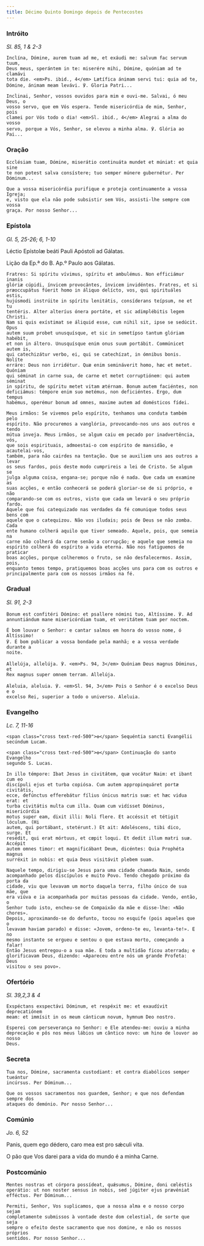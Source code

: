 ```yaml
---
title: Décimo Quinto Domingo depois de Pentecostes
---
```


### Intróito

<em>Sl. 85, 1 & 2-3</em>

<div class="side-by-side not-content">

    Inclína, Dómine, aurem tuam ad me, et exáudi me: salvum fac servum tuum,
    Deus meus, sperántem in te: miserére mihi, Dómine, quóniam ad te clamávi
    tota die. <em>Ps. ibid., 4</em> Lætífica ánimam servi tui: quia ad te,
    Dómine, ánimam meam levávi. ℣. Gloria Patri...

    Inclinai, Senhor, vossos ouvidos para mim e ouvi-me. Salvai, ó meu Deus, o
    vosso servo, que em Vós espera. Tende misericórdia de mim, Senhor, pois
    clamei por Vós todo o dia! <em>Sl. ibid., 4</em> Alegrai a alma do vosso
    servo, porque a Vós, Senhor, se elevou a minha alma. ℣. Glória ao Pai...

</div>

### Oração

<div class="side-by-side not-content">

    Ecclésiam tuam, Dómine, miserátio continuáta mundet et múniat: et quia sine
    te non potest salva consístere; tuo semper múnere gubernétur. Per Dóminum...

    Que a vossa misericórdia purifique e proteja continuamente a vossa Igreja;
    e, visto que ela não pode subsistir sem Vós, assisti-lhe sempre com vossa
    graça. Por nosso Senhor...

</div>

### Epístola

<em>Gl. 5, 25-26; 6, 1-10</em>

<div class="side-by-side not-content">

Léctio Epístolæ beáti Pauli Apóstoli ad Gálatas.

Lição da Ep.ª do B. Ap.º Paulo aos Gálatas.

    Fratres: Si spíritu vívimus, spíritu et ambulémus. Non efficiámur inanis
    glóriæ cúpidi, ínvicem provocántes, ínvicem invidéntes. Fratres, et si
    præoccupátus fúerit homo in áliquo delícto, vos, qui spirituáles estis,
    hujúsmodi instrúite in spíritu lenitátis, consíderans teípsum, ne et tu
    tentéris. Alter alteríus ónera portáte, et sic adimplébitis legem Christi.
    Nam si quis exístimat se áliquid esse, cum nihil sit, ipse se sedúcit. Opus
    autem suum probet unusquísque, et sic in semetípso tantum glóriam habébit,
    et non in áltero. Unusquísque enim onus suum portábit. Commúnicet autem is,
    qui catechizátur verbo, ei, qui se catechízat, in ómnibus bonis. Nolíte
    erráre: Deus non irridétur. Quæ enim semináverit homo, hæc et metet. Quóniam
    qui séminat in carne sua, de carne et metet corruptiónem: qui autem séminat
    in spíritu, de spíritu metet vitam ætérnam. Bonum autem faciéntes, non
    deficiámus: témpore enim suo metémus, non deficiéntes. Ergo, dum tempus
    habémus, operémur bonum ad omnes, maxime autem ad domésticos fídei.

    Meus irmãos: Se vivemos pelo espírito, tenhamos uma conduta também pelo
    espírito. Não procuremos a vanglória, provocando-nos uns aos outros e tendo
    mútua inveja. Meus irmãos, se algum caiu em pecado por inadvertência, vós,
    que sois espirituais, admoestai-o com espírito de mansidão, e acautelai-vos,
    também, para não cairdes na tentação. Que se auxiliem uns aos outros a levar
    os seus fardos, pois deste modo cumprireis a lei de Cristo. Se algum se
    julga alguma coisa, engana-se; porque não é nada. Que cada um examine as
    suas acções, e então conhecerá se poderá gloriar-se de si próprio, e não
    comparando-se com os outros, visto que cada um levará o seu próprio fardo.
    Aquele que foi catequizado nas verdades da fé comunique todos seus bens com
    aquele que o catequizou. Não vos iludais; pois de Deus se não zomba. Cada
    ente humano colherá aquilo que tiver semeado. Aquele, pois, que semeia na
    carne não colherá da carne senão a corrupção; e aquele que semeia no
    espírito colherá do espírito a vida eterna. Não nos fatiguemos de praticar
    boas acções, porque colheremos o fruto, se não desfalecermos. Assim, pois,
    enquanto temos tempo, pratiquemos boas acções uns para com os outros e
    principalmente para com os nossos irmãos na fé.

</div>

### Gradual

<em>Sl. 91, 2-3</em>

<div class="side-by-side not-content">

    Bonum est confitéri Dómino: et psallere nómini tuo, Altíssime. ℣. Ad
    annuntiándum mane misericórdiam tuam, et veritátem tuam per noctem.

    É bom louvar o Senhor: e cantar salmos em honra do vosso nome, ó Altíssimo!
    ℣. É bom publicar a vossa bondade pela manhã; e a vossa verdade durante a
    noite.

    Allelúja, allelúja. ℣. <em>Ps. 94, 3</em> Quóniam Deus magnus Dóminus, et
    Rex magnus super omnem terram. Allelúja.

    Aleluia, aleluia. ℣. <em>Sl. 94, 3</em> Pois o Senhor é o excelso Deus e o
    excelso Rei, superior a todo o universo. Aleluia.

</div>

### Evangelho

<em>Lc. 7, 11-16</em>

<div class="side-by-side not-content">

    <span class="cross text-red-500">✠</span> Sequéntia sancti Evangélii
    secúndum Lucam.

    <span class="cross text-red-500">✠</span> Continuação do santo Evangelho
    segundo S. Lucas.

    In illo témpore: Ibat Jesus in civitátem, quæ vocátur Naim: et ibant cum eo
    discípuli ejus et turba copiósa. Cum autem appropinquáret portæ civitátis,
    ecce, defúnctus efferebátur fílius únicus matris suæ: et hæc vidua erat: et
    turba civitátis multa cum illa. Quam cum vidísset Dóminus, misericórdia
    motus super eam, dixit illi: Noli flere. Et accéssit et tétigit lóculum. (Hi
    autem, qui portábant, stetérunt.) Et ait: Adoléscens, tibi dico, surge. Et
    resédit, qui erat mórtuus, et cœpit loqui. Et dedit illum matri suæ. Accépit
    autem omnes timor: et magnificábant Deum, dicéntes: Quia Prophéta magnus
    surréxit in nobis: et quia Deus visitávit plebem suam.

    Naquele tempo, dirigiu-se Jesus para uma cidade chamada Naim, sendo
    acompanhado pelos discípulos e muito Povo. Tendo chegado próximo da porta da
    cidade, viu que levavam um morto daquela terra, filho único de sua mãe, que
    era viúva e ia acompanhada por muitas pessoas da cidade. Vendo, então, o
    Senhor tudo isto, encheu-se de Compaixão da mãe e disse-lhe: «Não chores».
    Depois, aproximando-se do defunto, tocou no esquife (pois aqueles que o
    levavam haviam parado) e disse: «Jovem, ordeno-te eu, levanta-te!». E no
    mesmo instante se ergueu e sentou o que estava morto, começando a falar!
    Então Jesus entregou-o a sua mãe. E toda a multidão ficou aterrada; e
    glorificavam Deus, dizendo: «Apareceu entre nós um grande Profeta: Deus
    visitou o seu povo».

</div>

### Ofertório

<em>Sl. 39,2,3 & 4</em>

<div class="side-by-side not-content">

    Exspéctans exspectávi Dóminum, et respéxit me: et exaudívit deprecatiónem
    meam: et immísit in os meum cánticum novum, hymnum Deo nostro.

    Esperei com perseverança no Senhor: e Ele atendeu-me: ouviu a minha
    deprecação e pôs nos meus lábios um cântico novo: um hino de louvor ao nosso
    Deus.

</div>

### Secreta

<div class="side-by-side not-content">

    Tua nos, Dómine, sacramenta custodiant: et contra diabólicos semper tueántur
    incúrsus. Per Dóminum...

    Que os vossos sacramentos nos guardem, Senhor; e que nos defendam sempre dos
    ataques do demónio. Por nosso Senhor...

</div>

### Comúnio

<em>Jo. 6, 52</em>

<div class="side-by-side not-content">

Panis, quem ego dédero, caro mea est pro sǽculi vita.

O pão que Vos darei para a vida do mundo é a minha Carne.

</div>

### Postcomúnio

<div class="side-by-side not-content">

    Mentes nostras et córpora possídeat, quǽsumus, Dómine, doni cœléstis
    operátio: ut non noster sensus in nobis, sed júgiter ejus prævéniat
    efféctus. Per Dóminum...

    Permiti, Senhor, Vos suplicamos, que a nossa alma e o nosso corpo sejam
    completamente submissos à vontade deste dom celestial, de sorte que seja
    sempre o efeito deste sacramento que nos domine, e não os nossos próprios
    sentidos. Por nosso Senhor...

</div>
